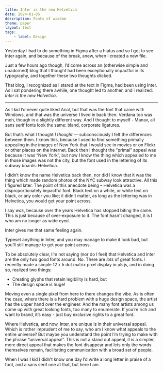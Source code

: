 ```yaml
---
title: Inter is the new Helvetica
date: 2024-01-06
description: Fonts of wisdom
theme: paper
layout: text
tags:
    - label: Design
---
```



Yesterday I had to do something in Figma after a hiatus and so I got to
see <ELink href="https://rsms.me/inter/">Inter</ELink> again, and because of the
break, anew, when I created a new file.

Just a few hours ago though, I’d come across an (otherwise simple and unadorned)
blog that I thought had been exceptionally impactful in its typography, and
together these two thoughts clicked.

That blog, I recognized as I stared at the text in Figma, had been using Inter.
As I sat pondering there awhile, one thought led to another, and I realized:
_Inter is the new Helvetica_.

---

As I kid I’d never quite liked Arial, but that was the font that came with
Windows, and that was the universe I lived in back then. Verdana too was meh,
though in a slightly different way. And I thought to myself - Manav, all sans
serif fonts look the same: bland, corporate ligatures.

But that’s what I thought _I thought_ — subconsciously I felt the differences
between them. I know this, because I used to find something primally appealing
in the images of New York that I would see in movies or on Flickr or other
places on the internet. Back then I thought the “primal” appeal was because it
was “New York”, but now I know the thing which appealed to me in those images
was not the city, but the font used in the lettering of its subway boards:
Helvetica.

I didn’t know the name Helvetica back then, nor did I know that it was the thing
which made random photos of the NYC subway look attractive. All this I figured
later. The point of this anecdote being – Helvetica was a disproportionately
impactful font. Black text on a white, or white text on black, or any color you
like; it didn’t matter, as long as the lettering was in Helvetica, you would get
your point across.

I say _was_, because over the years Helvetica has stopped biting the same. This
is just because of over-exposure to it. The font hasn't changed, it is I who am
no longer as wide eyed.

Inter gives me that same feeling again.

Typeset anything in Inter, and you may manage to make it look bad, but you’ll
still manage to get your point across.

To be absolutely clear, I’m not saying (nor do I feel) that Helvetica and Inter
are the only two good fonts around. No. There are _lots_ of great fonts. I
recently made a simple <ELink href="/gen24/4">12 x 5 dot matrix pixel display
in p5.js</ELink>, and in doing so, realized two things:

-   Creating glyphs that retain legibility is hard, but
-   The design space is huge!

Moving even a single pixel from here to there changes the vibe. As is often the
case, where there is a hard problem with a huge design space, the artist has the
upper hand over the engineer. And the many font artists among us come up with
great looking fonts, too many to enumerate. If you’re rich and want to brand,
it’s easy - just buy exclusive rights to a great font.

Where Helvetica, and now, Inter, are unique is in their universal appeal. Which
is rather imprudent of me to say, who am I know what appeals to the entire
universe? But maybe you understand the point I’m trying to make with the phrase
“universal appeal”. This is not a stand out appeal, it is a simpler, more direct
appeal that makes the font disappear and lets only the words themselves remain,
facilitating communication with a broad set of people.

When I was I kid I didn’t know one day I’d write a long letter in praise of a
font, and a sans serif one at that, but here I am.
